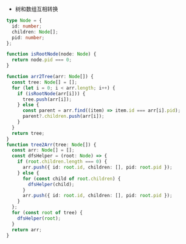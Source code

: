 - 树和数组互相转换

```ts
type Node = {
  id: number;
  children: Node[];
  pid: number;
};

function isRootNode(node: Node) {
  return node.pid === 0;
}

function arr2Tree(arr: Node[]) {
  const tree: Node[] = [];
  for (let i = 0; i < arr.length; i++) {
    if (isRootNode(arr[i])) {
      tree.push(arr[i]);
    } else {
      const parent = arr.find((item) => item.id === arr[i].pid);
      parent?.children.push(arr[i]);
    }
  }
  return tree;
}
function tree2Arr(tree: Node[]) {
  const arr: Node[] = [];
  const dfsHelper = (root: Node) => {
    if (root.children.length === 0) {
      arr.push({ id: root.id, children: [], pid: root.pid });
    } else {
      for (const child of root.children) {
        dfsHelper(child);
      }
      arr.push({ id: root.id, children: [], pid: root.pid });
    }
  };
  for (const root of tree) {
    dfsHelper(root);
  }
  return arr;
}
```
